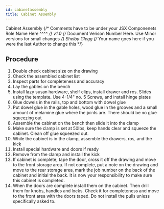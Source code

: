 ---
id: cabinetassembly
title: Cabinet Assembly
---

<span class="badge badge--primary">Cabinet Assembly</span>
{/* Comments have to be under your JSX Componenets
    Role Name Here ^^^^ */}
<span class="badge badge--secondary">v1.0</span>
{/* Document Verison Number Here. Use Minor versions for small changes */}
<span class="badge badge--success">Shelby Glegg</span>
{/* Your name goes here if you were the last Author to change this */}

## Procedure  

1. Double check cabinet size on the drawing 
2. Check the assembled cabinet list 
3. Inspect parts for completeness and accuracy 
4. Lay the gables on the bench 
5. Install lazy susan hardware, shelf clips, install drawer and ros. Slides using the template. Use 4-1/4" no. 5 Screws, and install hinge plates 
6. Glue dowels in the rails, top and bottom with dowel glue 
7. Put dowel glue in the gable holes, wood glue in the grooves and a small amount of melamine glue where the joints are.  There  should be no glue squeezing out 
8. Assemble the cabinet on the bench then slide it into the clamp 
9. Make sure the clamp is set at 50lbs, keep hands clear and squeeze the cabinet.  Clean off glue squeezed out. 
10. While the cabinet is in the clamp, assemble the drawers, ros, and the kick 
11. Install special hardware and doors if ready 
12. Remove from the clamp and install the kick 
13. If cabinet is complete, tape the door, cross it off the drawing and move to the front storage area.  If not complete, put a note on the drawing and move to the rear storage area, mark the job number on the back of the cabinet and initial the back.  It is now your responsibility to make sure this cabinet is completed. 
14. When the doors are complete install them on the cabinet.  Then drill them for knobs, handles and locks.  Check it for completeness and move to the front area with the doors taped. Do not install the pulls unless specifically asked to.  

    
